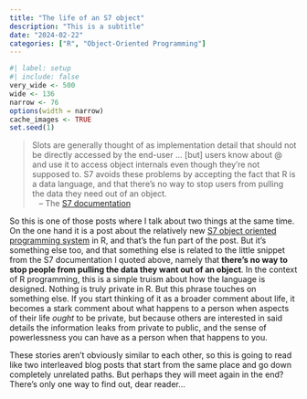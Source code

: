 ```yaml
---
title: "The life of an S7 object"
description: "This is a subtitle"
date: "2024-02-22"
categories: ["R", "Object-Oriented Programming"]
--- 
```


<!--------------- my typical setup ----------------->

```r
#| label: setup
#| include: false
very_wide <- 500
wide <- 136
narrow <- 76
options(width = narrow)
cache_images <- TRUE
set.seed(1)
```

<!--------------- post begins here ----------------->

> Slots are generally thought of as implementation detail that should not be directly accessed by the end-user ... [but] users know about @ and use it to access object internals even though they're not supposed to. S7 avoids these problems by accepting the fact that R is a data language, and that there’s no way to stop users from pulling the data they need out of an object. <br>
> &nbsp;&nbsp; -- The [S7 documentation](https://rconsortium.github.io/S7/articles/motivation.html)

So this is one of those posts where I talk about two things at the same time. On the one hand it is a post about the relatively new [S7 object oriented programming system](https://rconsortium.github.io/S7/) in R, and that's the fun part of the post. But it's something else too, and that something else is related to the little snippet from the S7 documentation I quoted above, namely that **there's no way to stop people from pulling the data they want out of an object**. In the context of R programming, this is a simple truism about how the language is designed. Nothing is truly private in R. But this phrase touches on something else. If you start thinking of it as a broader comment about life, it becomes a stark comment about what happens to a person when aspects of their life *ought* to be private, but because others are interested in said details the information leaks from private to public, and the sense of powerlessness you can have as a person when that happens to you.

These stories aren't obviously similar to each other, so this is going to read like two interleaved blog posts that start from the same place and go down completely unrelated paths. But perhaps they will meet again in the end? There's only one way to find out, dear reader...



